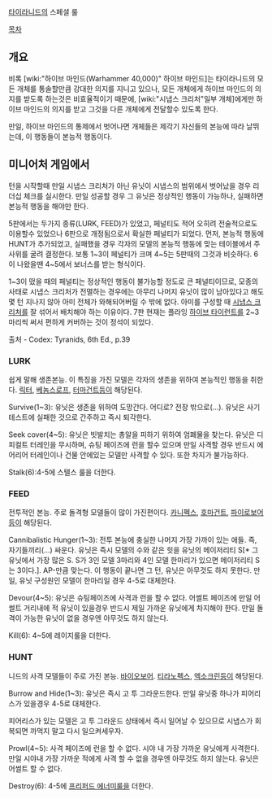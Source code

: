 {{{+1 '''Instinctive Behaviour'''}}}

[[타이라니드]]의 스페셜 룰

[[목차]]

== 개요 == 
비록 [wiki:"하이브 마인드(Warhammer 40,000)" 하이브 마인드]는 타이라니드의 모든 개체를 통솔할만큼 강대한 의지를 지니고 있으나, 모든 개체에게 하이브 마인드의 의지를 받도록 하는것은 비효율적이기 때문에, [wiki:"시냅스 크리처"일부 개체]에게만 하이브 마인드의 의지를 받고 그것을 다른 개체에게 전달할수 있도록 한다.

만일, 하이브 마인드의 통제에서 벗어나면 개체들은 제각기 자신들의 본능에 따라 날뛰는데, 이 행동들이 본능적 행동이다.

== 미니어처 게임에서 ==
턴을 시작할때 만일 시냅스 크리처가 아닌 유닛이 시냅스의 범위에서 벗어났을 경우 리더십 체크를 실시한다. 만일 성공할 경우 그 유닛은 정상적인 행동이 가능하나, 실패하면 본능적 행동을 해야만 한다.

5판에서는 두가지 종류(LURK, FEED)가 있었고, 페널티도 적어 오히려 전술적으로도 이용할수 있었으나 6판으로 개정됨으로서 확실한 페널티가 되었다. 먼저, 본능적 행동에 HUNT가 추가되었고, 실패했을 경우 각자의 모델의 본능적 행동에 맞는 테이블에서 주사위를 굴려 결정한다. 보통 1~3이 페널티가 크며 4~5는 5판때의 그것과 비슷하다. 6이 나왔을땐 4~5에서 보너스를 받는 형식이다.

1~3이 떴을 때의 페널티는 정상적인 행동이 불가능할 정도로 큰 페널티이므로, 모종의 사태로 시냅스 크리처가 전멸하는 경우에는 아무리 나머지 유닛이 많이 남아있다고 해도 몇 턴 지나지 않아 아미 전체가 와해되어버릴 수 밖에 없다. 아미를 구성할 때 [[시냅스 크리처]]를 잘 섞어서 배치해야 하는 이유이다. 7판 현재는 플라잉 [[하이브 타이런트]]를 2~3마리씩 써서 편하게 커버하는 것이 정석이 되었다.

출처 - Codex: Tyranids, 6th Ed., p.39

=== LURK ===
쉽게 말해 생존본능. 이 특징을 가진 모델은 각자의 생존을 위하여 본능적인 행동을 취한다. [[릭터]], [[베놈스로프]], [[터마건트]]등이 해당된다.

Survive(1~3): 유닛은 생존을 위하여 도망간다. 어디로? 전장 밖으로(...). 유닛은 사기 테스트에 실패한 것으로 간주하고 즉시 퇴각한다.

Seek cover(4~5): 유닛은 빗발치는 총알을 피하기 위하여 엄폐물을 찾는다. 유닛은 디피컬트 터레인을 무시하며, 슈팅 페이즈에 런을 할수 있으며 만일 사격할 경우 반드시 에어리어 터레인이나 건물 안에있는 모델만 사격할 수 있다. 또한 차지가 불가능하다.

Stalk(6):4-5에 스텔스 룰을 더한다.

=== FEED ===
전투적인 본능. 주로 돌격형 모델들이 많이 가진편이다. [[카니펙스]], [[호마건트]], [[파이로보어]]등이 해당된다.

Cannibalistic Hunger(1~3): 전투 본능에 충실한 나머지 가장 가까이 있는 애들. 즉, 자기들끼리(...) 싸운다. 유닛은 즉시 모델의 수와 같은 힛을 유닛의 메이저리티 S[* 그 유닛에서 가장 많은 S. S가 3인 모델 3마리와 4인 모델 한마리가 있으면 메이저리티 S는 3이다.]. AP-만큼 맞는다. 이 행동이 끝나면 그 턴, 유닛은 아무것도 하지 못한다. 만일, 유닛 구성원인 모델이 한마리일 경우 4-5로 대체한다.

Devour(4~5): 유닛은 슈팅페이즈에 사격과 런을 할 수 없다. 어썰트 페이즈에 만일 어썰트 거리내에 적 유닛이 있을경우 반드시 제일 가까운 유닛에게 차지해야 한다. 만일 돌격이 가능한 유닛이 없을 경우엔 아무것도 하지 않는다.

Kill(6): 4~5에 레이지룰을 더한다.

=== HUNT ===
니드의 사격 모델들이 주로 가진 본능. [[바이오보어]]. [[티라노펙스]], [[엑소크린]]등이 해당된다.

Burrow and Hide(1~3): 유닛은 즉시 고 투 그라운드한다. 만일 유닛중 하나가 피어리스가 있을경우 4-5로 대체한다.

피어리스가 있는 모델은 고 투 그라운드 상태에서 즉시 일어날 수 있으므로 시냅스가 회복되면 까먹지 말고 다시 일으켜세우자.

Prowl(4~5): 사격 페이즈에 런을 할 수 없다. 시야 내 가장 가까운 유닛에게 사격한다. 만일 시야내 가장 가까운 적에게 사격 할 수 없을 경우엔 아무것도 하지 않는다. 유닛은 어썰트 할 수 없다.

Destroy(6): 4-5에 [[프리퍼드 에너미]]룰을 더한다.
